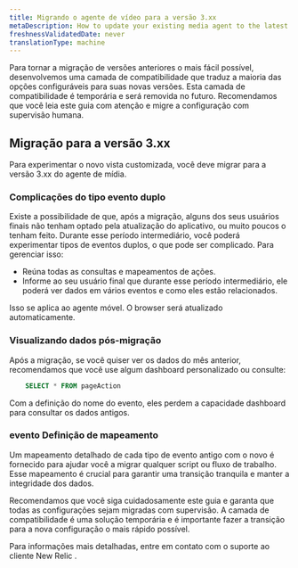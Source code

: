 ```yaml
---
title: Migrando o agente de vídeo para a versão 3.xx
metaDescription: How to update your existing media agent to the latest version.
freshnessValidatedDate: never
translationType: machine
---
```


Para tornar a migração de versões anteriores o mais fácil possível, desenvolvemos uma camada de compatibilidade que traduz a maioria das opções configuráveis para suas novas versões. Esta camada de compatibilidade é temporária e será removida no futuro. Recomendamos que você leia este guia com atenção e migre a configuração com supervisão humana.

## Migração para a versão 3.xx

Para experimentar o novo vista customizada, você deve migrar para a versão 3.xx do agente de mídia.

### Complicações do tipo evento duplo

Existe a possibilidade de que, após a migração, alguns dos seus usuários finais não tenham optado pela atualização do aplicativo, ou muito poucos o tenham feito. Durante esse período intermediário, você poderá experimentar tipos de eventos duplos, o que pode ser complicado. Para gerenciar isso:

* Reúna todas as consultas e mapeamentos de ações.
* Informe ao seu usuário final que durante esse período intermediário, ele poderá ver dados em vários eventos e como eles estão relacionados.

<Callout variant="important">
  Isso se aplica ao agente móvel. O browser será atualizado automaticamente.
</Callout>

### Visualizando dados pós-migração

Após a migração, se você quiser ver os dados do mês anterior, recomendamos que você use algum dashboard personalizado ou consulte:

```sql
    SELECT * FROM pageAction
```

<Callout variant="important">
  Com a definição do nome do evento, eles perdem a capacidade dashboard para consultar os dados antigos.
</Callout>

### evento Definição de mapeamento

Um mapeamento detalhado de cada tipo de evento antigo com o novo é fornecido para ajudar você a migrar qualquer script ou fluxo de trabalho. Esse mapeamento é crucial para garantir uma transição tranquila e manter a integridade dos dados.

Recomendamos que você siga cuidadosamente este guia e garanta que todas as configurações sejam migradas com supervisão. A camada de compatibilidade é uma solução temporária e é importante fazer a transição para a nova configuração o mais rápido possível.

Para informações mais detalhadas, entre em contato com o suporte ao cliente New Relic .
